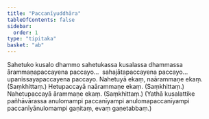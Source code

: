 ```yaml
---
title: "Paccanīyuddhāra"
tableOfContents: false
sidebar:
  order: 1
type: "tipitaka"
basket: "ab"
---
```



<DynamicBreadcrumb />

<Division number="7">

<Paragraph number="1254">
Sahetuko kusalo dhammo sahetukassa kusalassa dhammassa ārammaṇapaccayena paccayo…  sahajātapaccayena paccayo…  upanissayapaccayena paccayo.
</Paragraph>

</Division>
<Division number="8">

<Paragraph number="1255">
Nahetuyā ekaṃ, naārammaṇe ekaṃ. (Saṃkhittaṃ.)
</Paragraph>

<Paragraph number="1256">
Hetupaccayā naārammaṇe ekaṃ. (Saṃkhittaṃ.)
</Paragraph>

<Paragraph number="1257">
Nahetupaccayā ārammaṇe ekaṃ. (Saṃkhittaṃ.)
</Paragraph>

<Paragraph number="1258">
(Yathā kusalattike pañhāvārassa anulomampi paccanīyampi anulomapaccanīyampi paccanīyānulomampi gaṇitaṃ, evaṃ gaṇetabbaṃ.)
</Paragraph>
</Division>